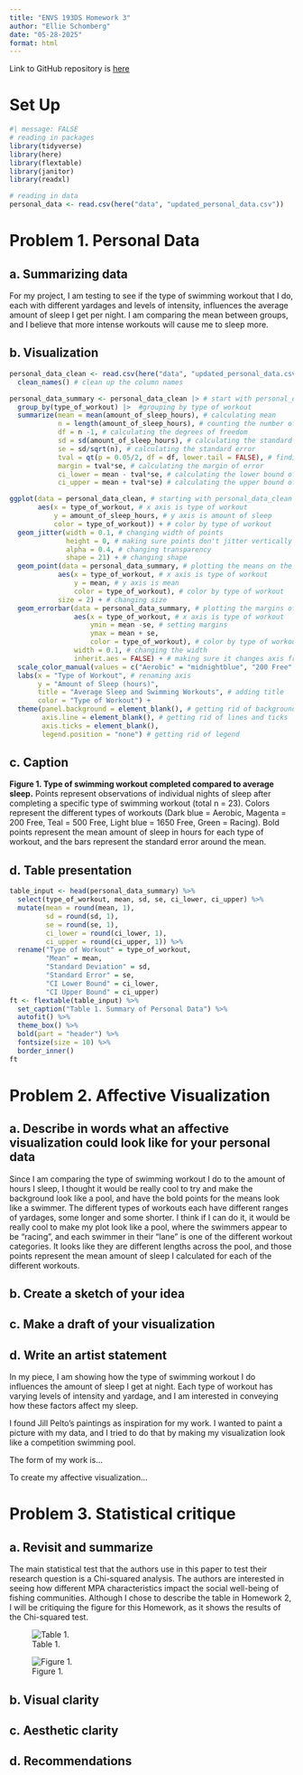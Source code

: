 ```yaml
---
title: "ENVS 193DS Homework 3"
author: "Ellie Schomberg"
date: "05-28-2025"
format: html
---
```


Link to GitHub repository is [here](https://github.com/ellieschomberg/ENVS-193DS_homework-03.git)

# Set Up

```r
#| message: FALSE
# reading in packages
library(tidyverse)
library(here)
library(flextable)
library(janitor)
library(readxl)

# reading in data
personal_data <- read.csv(here("data", "updated_personal_data.csv"))
```

# Problem 1. Personal Data

## a. Summarizing data

For my project, I am testing to see if the type of swimming workout that I do, each with different yardages and levels of intensity, influences the average amount of sleep I get per night. I am comparing the mean between groups, and I believe that more intense workouts will cause me to sleep more.

## b. Visualization

```r
personal_data_clean <- read.csv(here("data", "updated_personal_data.csv")) |> # start with updated_personal_data data frame
  clean_names() # clean up the column names
```

```r
personal_data_summary <- personal_data_clean |> # start with personal_data_clean dataframe
  group_by(type_of_workout) |>  #grouping by type of workout
  summarize(mean = mean(amount_of_sleep_hours), # calculating mean
            n = length(amount_of_sleep_hours), # counting the number of observations
            df = n -1, # calculating the degrees of freedom
            sd = sd(amount_of_sleep_hours), # calculating the standard deviation
            se = sd/sqrt(n), # calculating the standard error
            tval = qt(p = 0.05/2, df = df, lower.tail = FALSE), # finding the t value
            margin = tval*se, # calculating the margin of error
            ci_lower = mean - tval*se, # calculating the lower bound of the CI
            ci_upper = mean + tval*se) # calculating the upper bound of the CI
```

```r
ggplot(data = personal_data_clean, # starting with personal_data_clean data frame
       aes(x = type_of_workout, # x axis is type of workout
           y = amount_of_sleep_hours, # y axis is amount of sleep
           color = type_of_workout)) + # color by type of workout
  geom_jitter(width = 0.1, # changing width of points
              height = 0, # making sure points don't jitter vertically
              alpha = 0.4, # changing transparency
              shape = 21) + # changing shape 
  geom_point(data = personal_data_summary, # plotting the means on the graph
            aes(x = type_of_workout, # x axis is type of workout
                y = mean, # y axis is mean
                color = type_of_workout), # color by type of workout
            size = 2) + # changing size
  geom_errorbar(data = personal_data_summary, # plotting the margins of error
                aes(x = type_of_workout, # x axis is type of workout
                    ymin = mean -se, # setting margins
                    ymax = mean + se,
                    color = type_of_workout), # color by type of workout
                width = 0.1, # changing the width
                inherit.aes = FALSE) + # making sure it changes axis from the first layer
  scale_color_manual(values = c("Aerobic" = "midnightblue", "200 Free" = "mediumvioletred", "500 Free" = "cyan4", "1650 Free" = "steelblue4", "Racing" = "seagreen")) + # changing colors from the default
  labs(x = "Type of Workout", # renaming axis
       y = "Amount of Sleep (hours)",
       title = "Average Sleep and Swimming Workouts", # adding title
       color = "Type of Workout") +
  theme(panel.background = element_blank(), # getting rid of background
        axis.line = element_blank(), # getting rid of lines and ticks
        axis.ticks = element_blank(),
        legend.position = "none") # getting rid of legend


```

## c. Caption

**Figure 1. Type of swimming workout completed compared to average sleep.**
Points represent observations of individual nights of sleep after completing a specific type of swimming workout (total n = 23). Colors represent the different types of workouts (Dark blue = Aerobic, Magenta = 200 Free, Teal = 500 Free, Light blue = 1650 Free, Green = Racing). Bold points represent the mean amount of sleep in hours for each type of workout, and the bars represent the standard error around the mean.

## d. Table presentation

```r
table_input <- head(personal_data_summary) %>% 
  select(type_of_workout, mean, sd, se, ci_lower, ci_upper) %>%
  mutate(mean = round(mean, 1),
         sd = round(sd, 1),
         se = round(se, 1),
         ci_lower = round(ci_lower, 1),
         ci_upper = round(ci_upper, 1)) %>%
  rename("Type of Workout" = type_of_workout,
         "Mean" = mean,
         "Standard Deviation" = sd,
         "Standard Error" = se,
         "CI Lower Bound" = ci_lower,
         "CI Upper Bound" = ci_upper)
ft <- flextable(table_input) %>%
  set_caption("Table 1. Summary of Personal Data") %>%
  autofit() %>%
  theme_box() %>% 
  bold(part = "header") %>%
  fontsize(size = 10) %>%
  border_inner()
ft
```


# Problem 2. Affective Visualization

## a. Describe in words what an affective visualization could look like for your personal data

Since I am comparing the type of swimming workout I do to the amount of hours I sleep, I thought it would be really cool to try and make the background look like a pool, and have the bold points for the means look like a swimmer. The different types of workouts each have different ranges of yardages, some longer and some shorter. I think if I can do it, it would be really cool to make my plot look like a pool, where the swimmers appear to be "racing", and each swimmer in their "lane" is one of the different workout categories. It looks like they are different lengths across the pool, and those points represent the mean amount of sleep I calculated for each of the different workouts.

## b. Create a sketch of your idea

## c. Make a draft of your visualization

## d. Write an artist statement

In my piece, I am showing how the type of swimming workout I do influences the amount of sleep I get at night. Each type of workout has varying levels of intensity and yardage, and I am interested in conveying how these factors affect my sleep.

I found Jill Pelto's paintings as inspiration for my work. I wanted to paint a picture with my data, and I tried to do that by making my visualization look like a competition swimming pool.

The form of my work is...

To create my affective visualization...

# Problem 3. Statistical critique

## a. Revisit and summarize

The main statistical test that the authors use in this paper to test their research question is a Chi-squared analysis. The authors are interested in seeing how different MPA characteristics impact the social well-being of fishing communities. Although I chose to describe the table in Homework 2, I will be critiquing the figure for this Homework, as it shows the results of the Chi-squared test.

![Table 1.](table 1.png)

![Figure 1.](figure 1.png)

## b. Visual clarity

## c. Aesthetic clarity

## d. Recommendations
